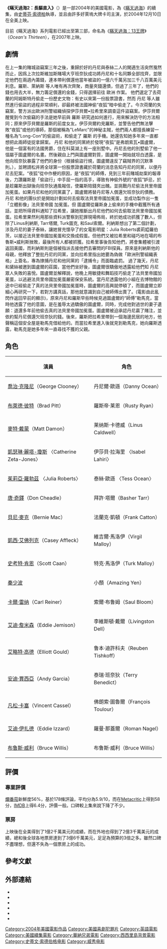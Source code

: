 {{Unreferenced|time=2019-12-19T02:57:03+00:00}}
{{noteTA
|T=zh-hans:十二罗汉;zh-hk:盜海豪情十二瞞徒;zh-tw:瞞天過海2：長驅直入;
|G1=Show
|G2=Movie
}}
{{Infobox_Film
| name = 瞞天過海2：長驅直入
| cn_name = 十二罗汉
| hk_name = 盜海豪情十二瞞徒
| tw_name = 瞞天過海2：長驅直入
| original_name = ''Ocean's Twelve''
| image = Oceans Twelve.jpg
| caption = 《瞞天過海2：長驅直入》電影海報
| writer = [[喬治·那飛|喬治·那飛]]
| starring = [[喬治·克隆尼|喬治·克隆尼]]<br />[[布萊德·彼特|布萊德·彼特]]<br />[[麥特·戴蒙|麥特·戴蒙]]<br />[[凱瑟琳·麗塔-瓊斯|凱瑟琳·麗塔-瓊斯]]<br />[[安迪·賈西亞|安迪·賈西亞]]<br />[[唐·奇鐸|唐·奇鐸]]<br />[[貝尼·麥克|貝尼·麥克]]<br />[[茱莉亞·羅勃茲|茱莉亞·羅勃茲]]
| director = [[史蒂芬·索德柏|史蒂芬·索德柏]]
| producer = [[傑瑞·威卓伯|傑瑞·威卓伯]]
| music = [[大衛·霍姆斯|大衛·霍姆斯]]
| distributor = [[華納兄弟|華納兄弟]]
| released = {{flagicon|USA}} 2004年12月10日<br />{{flagicon|Hong Kong}} 2004年12月16日<br />{{flagicon|ROC}} 2004年12月31日
| runtime = 125分鐘
| country = {{USA}}
| language = [[英語|英語]]
| awards = '''BMI電影音樂獎'''<br />[[大衛·霍姆斯|大衛·霍姆斯]]
| budget = 8500萬－1億1000萬美元
| gross = '''全美'''<br />$125,544,280<br />'''外地'''<br />$237,200,000<br />'''全球'''<br />$362,744,280
| preceded_by = 《[[瞞天過海_(2001年電影)|瞞天過海]]》
| followed_by = 《[[瞞天過海：13王牌|瞞天過海：13王牌]]》
| website = 
| amg_id = 1:289385
| imdb_id = 0349903
}}
'''《瞞天過海2：長驅直入》'''（{{lang-en|''Ocean's Twelve''}}）是一部2004年的美國電影，為《[[十一罗汉_(2001年电影)|瞞天過海]]》的續集，由[[史蒂芬·索德柏|史蒂芬·索德柏]]執導，並且由許多好萊塢大牌卡司主演，於2004年12月10日在全美上映。

目前《瞞天過海》系列電影已經出至第三部，命名為《[[瞞天過海：13王牌|瞞天過海：13王牌]]》（''Ocean's Thirteen''），在2007年上映。

== 劇情 ==
{{empty section}}在上一集的賭城盜竊案三年之後，重歸於好的丹尼與泰絲二人的閑適生活突然戛然而止，因爲上次拉斯維加斯賭場大亨班奈狄成功將丹尼和十名同夥全部找齊，並限定他們在兩週內籌錢，連本帶利償還他當年被盜的一億六千萬另加三千八百萬美元利息。羅斯、萊納斯 等人唯有再次齊聚，商量夾錢還債，但過了三年了，他們的錢也用去大半，無力籌足償還的金錢，只得選擇前往 歐洲 作案。
他們選定了去荷蘭的阿姆斯特丹偷走一份歷史文物：有史以來第一份股票證書，然而 丹尼 等人雖然進行偷盜的過程非常順利，卻最終被法國神偷“夜狐”暗中偷走了。今次荷蘭的失竊案，警方派出歐洲刑警組織偵探伊莎貝爾•拉希里來調查這件盜竊案。伊莎貝爾醒覺到今次偷竊的手法是她早前與 羅斯 研究過如何進行，用來解決防守的方法相同；原來伊莎貝爾是羅斯的前度女友。伊莎貝爾約見羅斯，並警告他們無法擊敗“夜狐”或他的導師，那個被稱為"LeMarc"的神秘主賊，他們兩人都擅長練習一種名為“Long-Con”的偷盜術，和偷走了 羅斯 的手機。她還告知她多年來一直都想把此兩師徒捉拿歸案。
丹尼 和他的同黨終於發現“夜狐”是弗朗索瓦•圖盧爾，他是一個富有的法國男爵，住在科莫湖上有一座別墅中。丹尼去他的別墅偷了他一愊屬于圖盧爾的名畫。然後親自上門與圖盧爾對質，圖盧爾一開始就坦白透露，是他向班奈狄暴露了他們的身份（根據偷盜行規，圖盧爾違反了竊賊界的沉默準則。），並聘請松井將全球第一份股票證書藏於荷蘭的消息告知丹尼的同黨，以便丹尼去犯案。“夜狐”從中作梗的原因，是“夜狐”的師傅，見到三年前賭城劫案的報導後，力讚羅斯是「偷盜行」中手屈一指的高手，導致有神偷外號的“夜狐”妒忌，於是趁羅斯出獄後向班奈狄通風報信，使羅斯陪錢夾出醜。並挑戰丹尼偷法貝里帝國加冕蛋。如果丹尼和他的同黨贏了，圖盧爾將替丹尼等人償還欠班奈狄的債務。
丹尼 和他的團伙於是開始計劃如何去偷取法貝里帝國加冕蛋，並成功製作出一隻「立體影像」法貝里帝國 加冕蛋。但 圖盧爾從羅斯身上偷來的手機中截獲所有通話，並把所得資料通知了拉希里，讓她推斷出丹尼他們如何去偷取法貝里帝國加冕蛋。拉希里果然利用那些資料派警察到犯罪現場佈局，終於她成功抓獲了數人，但除了Linus利納斯, Tarr塔爾, Turk圖克, 和Saul索爾。利納斯想出了第二個計劃，涉及丹尼的妻子泰絲，讓她冒充懷孕了的女電影明星：Julia Roberts裘莉婭羅伯茨，以接近法貝里帝國加冕蛋和交換成假蛋。但他們又被拉希里和碰巧地在場的布魯斯•威利斯挫敗，最後所有人都被抓獲。拉希里事後告知他們，將會集體被引渡返回美國，而利納斯則是個被指派去接他們去審問的FBI探員。原來是利納斯他的母親，他釋放了整批丹尼的同黨，並向拉希里指出她要為偽做「歐洲刑警組織表格」上簽名，專為捸捕丹尼和他同黨的「逮捕令」而面臨處罰。
過了幾天，丹尼和黛絲被邀到圖盧爾的莊園，當他們坐好後，圖盧爾很驕傲地透露給他們知 丹尼眾人失敗的喜悅。圖盧爾並解釋說，他晚上用敏捷和舞蹈技巧偷走了法貝里帝國加冕蛋，以逃避法貝里帝國加冕蛋嚴密保安系統。當丹尼透露他的小組在去博物館的途中已經偷走了真的法貝里帝國加冕蛋時，圖盧爾的高興就停頓了，而圖盧爾立即細心再研究一下，若對方講真話，那他就意識到自己被師傅出賣了。(電影由此亂閃作返回早前的顯示)，原來丹尼和羅斯早些時候見過圖盧爾的“師傅”勒馬克，當時他透露了他的意圖，是在羞辱太過驕傲的圖盧爾，同時，完成他對過世的妻子遺願：退還多年前他偷去真的法貝里帝國加冕蛋。圖盧爾被迫承認丹尼贏了賭注，並依約幫丹尼償還欠班奈狄的錢。後來，羅斯把拉希里帶到一個海邊民居的地方，他聲稱這個安全屋是勒馬克借給他的。而當拉希里進入後就見到勒馬克，她向羅斯透露，勒馬克是她多年來一直尋找不獲的父親。

== 角色 ==
{| class="wikitable" |
|-  
! 演員
! 角色
|- 
|align=left|[[喬治·克隆尼|喬治·克隆尼]]（George Clooney）
|align=left|丹尼爾·歐遜（Danny Ocean）
|- 
|align=left|[[布萊德·彼特|布萊德·彼特]]（Brad Pitt）
|align=left|羅斯帝·莱恩（Rusty Ryan）
|- 
|align=left|[[麥特·戴蒙|麥特·戴蒙]]（Matt Damon）
|align=left|莱纳斯·卡德威（Linus Caldwell）
|-
|align=left|[[凱瑟琳·麗塔-瓊斯|凱瑟琳·麗塔-瓊斯]] 〈Catherine Zeta-Jones〉
|align=left|伊莎貝·拉海里 〈Isabel Lahiri〉 
|-
|align=left|[[茱莉亞·羅勃茲|茱莉亞·羅勃茲]] 〈Julia Roberts〉
|align=left|泰絲·歐遜 〈Tess Ocean〉
|- 
|align=left|[[唐·奇鐸|唐·奇鐸]]（Don Cheadle）
|align=left|拜許·塔爾（Basher Tarr）
|- 
|aligh=left|[[貝尼·麥克|貝尼·麥克]]（Bernie Mac）
|align=left|法蘭克·凱頓（Frank Catton）
|- 
|align=left|[[凱西·艾佛列克|凱西·艾佛列克]]（Casey Affleck）
|align=left|維吉爾·馬洛伊（Virgil Malloy）
|- 
|align=left|[[斯科特·凯恩|史考特·肯恩]]（Scott Caan）
|align=left|特克·馬洛伊（Turk Malloy）
|- 
|align=left|[[秦少波|秦少波]]
|align=left|小顏（Amazing Yen）
|-
|align=left|[[卡爾·雷纳|卡爾·雷纳]]（Carl Reiner）
|align=left|索爾·布鲁姆（Saul Bloom）
|- 
|align=left|[[艾迪·詹米森|艾迪·詹米森]]（Eddie Jemison）
|align=left|李維斯頓·戴爾（Livingston Dell）
|- 
|align=left|[[艾略特·高德|艾略特·高德]]（Elliott Gould）
|align=left|鲁本·迪許科夫（Reuben Tishkoff）
|- 
|align=left|[[安迪·賈西亞|安迪·賈西亞]]（Andy Garcia）
|align=left|泰瑞·班奈狄（Terry Benedict）
|- 
|align=left|[[凡松·卡塞|凡松·卡塞]]（Vincent Cassel）
|align=left|佛朗索·圖魯爾（François Toulour）
|- 
|align=left|[[艾迪·伊扎德|艾迪·伊扎德]]（Eddie Izzard）
|align=left|羅曼·那蓋爾（Roman Nagel）
|- 
|align=left|[[布鲁斯·威利|布鲁斯·威利]]（Bruce Willis）
|align=left|布鲁斯·威利（Bruce Willis）
|}

== 評價 ==

=== 專業評價 ===
[[爛番茄|爛番茄]]新鮮度56%，基於178條評論，平均分為5.9/10，而在[[Metacritic|Metacritic]]上得到58分，[[IMDB|IMDB]]上得6.4分，評價一般。口碑較上集來說下降了不少。

=== 票房 ===
上映後在全美得到了1億2千萬美元的成績，而在外地也得到了2億3千萬美元的成績，總和後全球各地票房達到了3億6千萬美元，足足為預算的3倍之多。雖然口碑不盡理想，但還不失為一個票房上的成功。
{{start box}}
{{succession prize box | 《'''[[驚天奪寶|驚天奪寶]]'''》 | 《'''[[波特萊爾的冒險|波特萊爾的冒險]]'''》 | {{flagicon|USA}} [[2004年美國週末票房冠軍|2004年美國週末票房冠軍]] | 12月12日}}
{{end box}}{{DEFAULTSORT:Ocean's Twelve}}

== 參考文獻 ==
<div class="references-small">
<references></references>
</div>

== 外部連結 ==
*{{imdb title|id=0349903}}
*{{rotten-tomatoes|oceans_twelve}}
*{{mojo title|oceanstwelve}}
*{{douban}}
*{{metacritic film|oceans-twelve}}
*{{amg movie|289385}}

{{瞞天過海}}
{{史蒂文·索德伯格}}
{{DEFAULTSORT:Ocean's Twelve}}
[[Category:2004年美國電影作品|Category:2004年美國電影作品]]
[[Category:美國喜劇犯罪片|Category:美國喜劇犯罪片]]
[[Category:英語電影|Category:英語電影]]
[[Category:美國續集電影|Category:美國續集電影]]
[[Category:華納兄弟電影|Category:華納兄弟電影]]
[[Category:西西里島背景電影|Category:西西里島背景電影]]
[[Category:史蒂文·索德伯格电影|Category:史蒂文·索德伯格电影]]
[[Category:威秀电影|Category:威秀电影]]